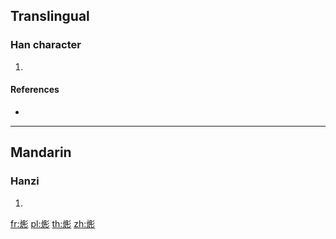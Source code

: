==Translingual==

===Han character===
{{Han char|rn=86|rad=火|as=07|sn=11|four=92822|canj=FBYH}}

# {{defn|Han|sort=火07}}

====References====
* {{Han ref|kx=0672.070|dkj=19062|dj=1080.240|hdz=32205.100|uh=70FF|ud=28927|bh=D653|bd=54867}}

----

==Mandarin==

===Hanzi===
{{cmn-hanzi|pin=[[róng]] ([[rong2]])|wg=jung<sup>2</sup>}}

# {{defn|lang=cmn|sort=火07}}

[[fr:烿]]
[[pl:烿]]
[[th:烿]]
[[zh:烿]]